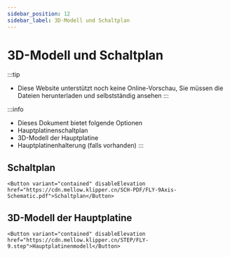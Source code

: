 ```yaml
---
sidebar_position: 12
sidebar_label: 3D-Modell und Schaltplan
---
```




# 3D-Modell und Schaltplan


:::tip
* Diese Website unterstützt noch keine Online-Vorschau, Sie müssen die Dateien herunterladen und selbstständig ansehen
:::

:::info
* Dieses Dokument bietet folgende Optionen
* Hauptplatinenschaltplan
* 3D-Modell der Hauptplatine
* Hauptplatinenhalterung (falls vorhanden)
:::

## Schaltplan

    <Button variant="contained" disableElevation href="https://cdn.mellow.klipper.cn/SCH-PDF/FLY-9Axis-Schematic.pdf">Schaltplan</Button>


## 3D-Modell der Hauptplatine

    <Button variant="contained" disableElevation href="https://cdn.mellow.klipper.cn/STEP/FLY-9.step">Hauptplatinenmodell</Button>


